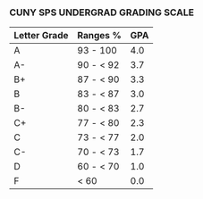 ### CUNY SPS UNDERGRAD GRADING SCALE

| Letter Grade | Ranges %     | GPA     |
|--------------|--------------|---------|
|  A           | 93 - 100     |  4.0    |
|  A-          | 90 - < 92    |  3.7    |
|  B+          | 87 - < 90    |  3.3    |
|  B           | 83 - < 87    |  3.0    |
|  B-          | 80 - < 83    |  2.7    |
|  C+          | 77 - < 80    |  2.3    |
|  C           | 73 - < 77    |  2.0    |
|  C-          | 70 - < 73    |  1.7    |
|  D           | 60 - < 70    |  1.0    |
|  F           | < 60         |  0.0    |
